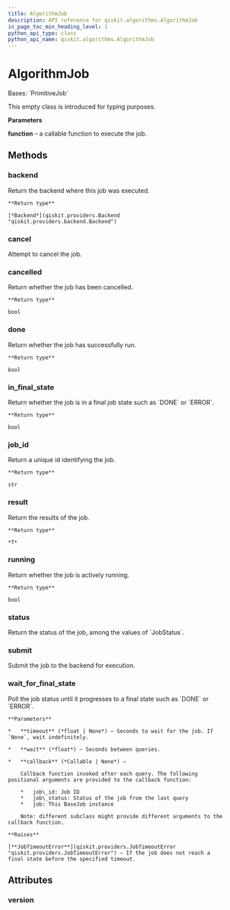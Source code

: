 ```yaml
---
title: AlgorithmJob
description: API reference for qiskit.algorithms.AlgorithmJob
in_page_toc_min_heading_level: 1
python_api_type: class
python_api_name: qiskit.algorithms.AlgorithmJob
---
```


# AlgorithmJob

<Class id="qiskit.algorithms.AlgorithmJob" isDedicatedPage={true} github="https://github.com/qiskit/qiskit/tree/stable/0.24/qiskit/algorithms/algorithm_job.py" signature="AlgorithmJob(function, *args, **kwargs)">
  Bases: `PrimitiveJob`

  This empty class is introduced for typing purposes.

  **Parameters**

  **function** – a callable function to execute the job.

  ## Methods

  <span id="qiskit-algorithms-algorithmjob-backend" />

  ### backend

  <Function id="qiskit.algorithms.AlgorithmJob.backend" name="backend" signature="AlgorithmJob.backend()">
    Return the backend where this job was executed.

    **Return type**

    [*Backend*](qiskit.providers.Backend "qiskit.providers.backend.Backend")
  </Function>

  <span id="qiskit-algorithms-algorithmjob-cancel" />

  ### cancel

  <Function id="qiskit.algorithms.AlgorithmJob.cancel" name="cancel" signature="AlgorithmJob.cancel()">
    Attempt to cancel the job.
  </Function>

  <span id="qiskit-algorithms-algorithmjob-cancelled" />

  ### cancelled

  <Function id="qiskit.algorithms.AlgorithmJob.cancelled" name="cancelled" signature="AlgorithmJob.cancelled()">
    Return whether the job has been cancelled.

    **Return type**

    bool
  </Function>

  <span id="qiskit-algorithms-algorithmjob-done" />

  ### done

  <Function id="qiskit.algorithms.AlgorithmJob.done" name="done" signature="AlgorithmJob.done()">
    Return whether the job has successfully run.

    **Return type**

    bool
  </Function>

  <span id="qiskit-algorithms-algorithmjob-in-final-state" />

  ### in\_final\_state

  <Function id="qiskit.algorithms.AlgorithmJob.in_final_state" name="in_final_state" signature="AlgorithmJob.in_final_state()">
    Return whether the job is in a final job state such as `DONE` or `ERROR`.

    **Return type**

    bool
  </Function>

  <span id="qiskit-algorithms-algorithmjob-job-id" />

  ### job\_id

  <Function id="qiskit.algorithms.AlgorithmJob.job_id" name="job_id" signature="AlgorithmJob.job_id()">
    Return a unique id identifying the job.

    **Return type**

    str
  </Function>

  <span id="qiskit-algorithms-algorithmjob-result" />

  ### result

  <Function id="qiskit.algorithms.AlgorithmJob.result" name="result" signature="AlgorithmJob.result()">
    Return the results of the job.

    **Return type**

    *T*
  </Function>

  <span id="qiskit-algorithms-algorithmjob-running" />

  ### running

  <Function id="qiskit.algorithms.AlgorithmJob.running" name="running" signature="AlgorithmJob.running()">
    Return whether the job is actively running.

    **Return type**

    bool
  </Function>

  <span id="qiskit-algorithms-algorithmjob-status" />

  ### status

  <Function id="qiskit.algorithms.AlgorithmJob.status" name="status" signature="AlgorithmJob.status()">
    Return the status of the job, among the values of `JobStatus`.
  </Function>

  <span id="qiskit-algorithms-algorithmjob-submit" />

  ### submit

  <Function id="qiskit.algorithms.AlgorithmJob.submit" name="submit" signature="AlgorithmJob.submit()">
    Submit the job to the backend for execution.
  </Function>

  <span id="qiskit-algorithms-algorithmjob-wait-for-final-state" />

  ### wait\_for\_final\_state

  <Function id="qiskit.algorithms.AlgorithmJob.wait_for_final_state" name="wait_for_final_state" signature="AlgorithmJob.wait_for_final_state(timeout=None, wait=5, callback=None)">
    Poll the job status until it progresses to a final state such as `DONE` or `ERROR`.

    **Parameters**

    *   **timeout** (*float | None*) – Seconds to wait for the job. If `None`, wait indefinitely.

    *   **wait** (*float*) – Seconds between queries.

    *   **callback** (*Callable | None*) –

        Callback function invoked after each query. The following positional arguments are provided to the callback function:

        *   job\_id: Job ID
        *   job\_status: Status of the job from the last query
        *   job: This BaseJob instance

        Note: different subclass might provide different arguments to the callback function.

    **Raises**

    [**JobTimeoutError**](qiskit.providers.JobTimeoutError "qiskit.providers.JobTimeoutError") – If the job does not reach a final state before the specified timeout.
  </Function>

  ## Attributes

  ### version

  <Attribute id="qiskit.algorithms.AlgorithmJob.version" name="version" attributeValue="1" />
</Class>

